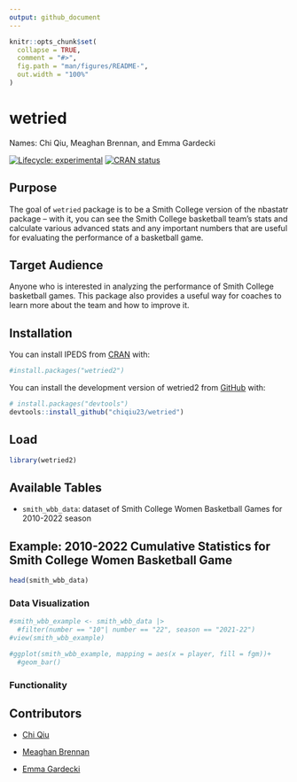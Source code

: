 ```yaml
---
output: github_document
---
```


<!-- README.md is generated from README.Rmd. Please edit that file -->

```r
knitr::opts_chunk$set(
  collapse = TRUE,
  comment = "#>",
  fig.path = "man/figures/README-",
  out.width = "100%"
)
```

# wetried

Names: Chi Qiu, Meaghan Brennan, and Emma Gardecki
 
<!-- badges: start -->

[![Lifecycle: experimental](https://img.shields.io/badge/lifecycle-experimental-orange.svg)](https://lifecycle.r-lib.org/articles/stages.html#experimental) [![CRAN status](https://www.r-pkg.org/badges/version/wetried2)](https://CRAN.R-project.org/package=wetried2)

<!-- badges: end -->

## Purpose

The goal of `wetried` package is to be a Smith College version of the nbastatr package -- with it, you can see the Smith College basketball team's stats and calculate various advanced stats and any important numbers that are useful for evaluating the performance of a basketball game.

## Target Audience

Anyone who is interested in analyzing the performance of Smith College basketball games. This package also provides a useful way for coaches to learn more about the team and how to improve it.

## Installation

You can install IPEDS from [CRAN](https://cran.r-project.org/) with: 

```r
#install.packages("wetried2")
```

You can install the development version of wetried2 from [GitHub](https://github.com/) with:

```r
# install.packages("devtools")
devtools::install_github("chiqiu23/wetried")
```

## Load

```r
library(wetried2) 
```

## Available Tables

-   `smith_wbb_data`: dataset of Smith College Women Basketball Games for 2010-2022 season

## Example: 2010-2022 Cumulative Statistics for Smith College Women Basketball Game 

```r
head(smith_wbb_data)
```

### Data Visualization 

```r
#smith_wbb_example <- smith_wbb_data |> 
  #filter(number == "10"| number == "22", season == "2021-22")
#view(smith_wbb_example) 

#ggplot(smith_wbb_example, mapping = aes(x = player, fill = fgm))+
  #geom_bar()
```

### Functionality

## Contributors

-   [Chi Qiu](https://github.com/chiqiu23)

-   [Meaghan Brennan](https://github.com/teenyss)

-   [Emma Gardecki](https://github.com/emmagardecki)
